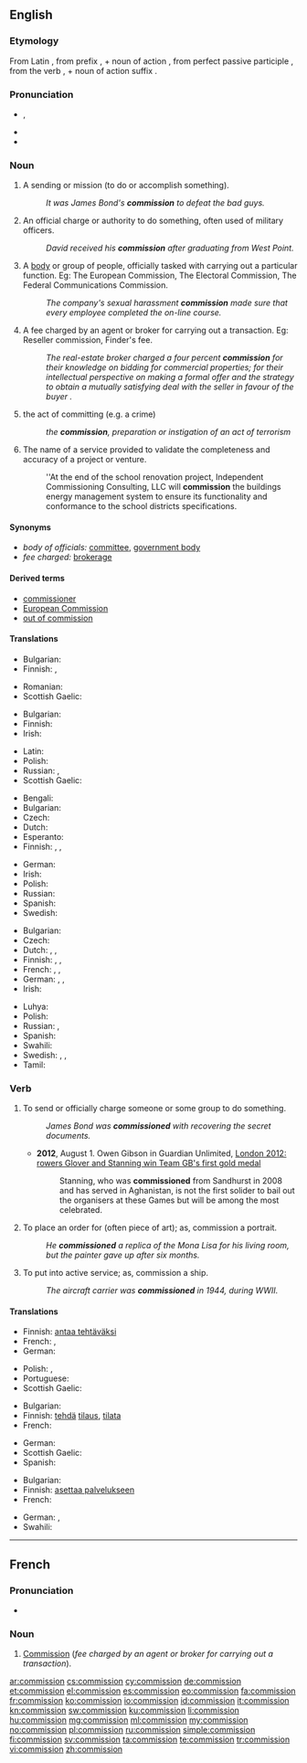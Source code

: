 ==English==
{{wikipedia}}

===Etymology===
From Latin {{term|commissio||sending together; commission|lang=la}}, from prefix {{term|com-||with|lang=la}}, + noun of action {{term|missio||sending|lang=la}}, from perfect passive participle {{term|missus||sent|lang=la}}, from the verb {{term|mitto|mittō||to send|lang=la}}, + noun of action suffix {{term|-io|lang=la}}.

===Pronunciation===
* {{IPA|/kəˈmɪʃən/}}, {{X-SAMPA|/k@"mIS@n/}}
* {{audio|en-us-commission.ogg|Audio (US)}}
* {{rhymes|ɪʃən}}

===Noun===
{{en-noun}}

# A sending or mission (to do or accomplish something).
#: ''It was James Bond's '''commission''' to defeat the bad guys.''
# An official charge or authority to do something, often used of military officers.
#: ''David received his '''commission''' after graduating from West Point.''
# A [[body]] or group of people, officially tasked with carrying out a particular function. Eg: The European Commission, The Electoral Commission, The Federal Communications Commission.
#: ''The company's sexual harassment '''commission''' made sure that every employee completed the on-line course.''
# A fee charged by an agent or broker for carrying out a transaction. Eg: Reseller commission, Finder's fee.
#: ''The real-estate broker charged a four percent '''commission''' for their knowledge on bidding for commercial properties; for their intellectual perspective on making a formal offer and the strategy to obtain a mutually satisfying deal with the seller in favour of the buyer .''
# the act of committing (e.g. a crime)
#: ''the '''commission''', preparation or instigation of an act of terrorism''
# The name of a service provided to validate the completeness and accuracy of a project or venture.
#: ''At the end of the school renovation project, Independent Commissioning Consulting, LLC will '''commission''' the buildings energy management system to ensure its functionality and conformance to the school districts specifications.

====Synonyms====
* ''body of officials:'' [[committee]], [[government body]]
* ''fee charged:'' [[brokerage]]

====Derived terms====
* [[commissioner]]
* [[European Commission]]
* [[out of commission]]

====Translations====
{{trans-top|mission}}
* Bulgarian: {{t+|bg|поръчение|n|tr=porăčenie|sc=Cyrl}}
* Finnish: {{t+|fi|tehtävä}}, {{t-|fi|toimeksianto}}
{{trans-mid}}
* Romanian: {{t-|ro|misiune|f}}
* Scottish Gaelic: {{t-|gd|barrantachd|f}}
{{trans-bottom}}

{{trans-top|official authority}}
* Bulgarian: {{t+|bg|назначение|n|tr=nazačenie|sc=Cyrl}}
* Finnish: {{t-|fi|toimeksianto}}
* Irish: {{t-|ga|coimisiún|m}}
{{trans-mid}}
* Latin: {{t-|la|commissio}}
* Polish: {{t+|pl|komisja|f}}
* Russian: {{t+|ru|комиссия|f|tr=komíssija|sc=Cyrl}}, {{t+|ru|назначение|n|tr=naznačénije|sc=Cyrl}}
* Scottish Gaelic: {{t-|gd|barrantachd|f}}
{{trans-bottom}}

{{trans-top|body of officials}}
* Bengali: {{t-|bn|কমিশন|sc=Beng}}
* Bulgarian: {{t+|bg|комисия|f|tr=komisija|sc=Cyrl}}
* Czech: {{t-|cs|komise|f}}
* Dutch: {{t+|nl|commissie|f}}
* Esperanto: {{t-|eo|komisiono}}
* Finnish: {{t-|fi|komitea}}, {{t-|fi|toimikunta}}, {{t-|fi|valtuuskunta}}
{{trans-mid}}
* German: {{t+|de|Kommission|f}}
* Irish: {{t-|ga|coimisiún|m}}
* Polish: {{t+|pl|komisja|f}}
* Russian: {{t+|ru|комиссия|f|tr=komíssija|sc=Cyrl}}
* Spanish: {{t+|es|comisión|f}}
* Swedish: {{t+|sv|kommission|c}}
{{trans-bottom}}

{{trans-top|fee charged}}
* Bulgarian: {{t+|bg|комисионна|f|tr=komisionna|sc=Cyrl}}
* Czech: {{t-|cs|provize|f}}
* Dutch: {{t+|nl|afsluitprovisie|f}}, {{t-|nl|afsluitpremie|f}}, {{t+|nl|commissie|f}}
* Finnish: {{t+|fi|komissio}}, {{t-|fi|provisio}}, {{t-|fi|välityspalkkio}}
* French: {{t+|fr|commission|f}}, {{t-|fr|commission d'agent immobilier|f}}, {{t+|fr|courtage|m}}
* German: {{t-|de|Abschlußprämie|f}}, {{t-|de|Abschlußprovision|f}}, {{t+|de|Provision|f}}
* Irish: {{t-|ga|coimisiún|m}}
{{trans-mid}}
* Luhya: {{tø|luy|ekodi}}
* Polish: {{t+|pl|prowizja|f}}
* Russian: {{t+|ru|комиссия|f|tr=komíssija|sc=Cyrl}}, {{t-|ru|комиссионные|p|tr=komissiónnyje|sc=Cyrl}}
* Spanish: {{t+|es|comisión|f}}
* Swahili: {{t+|sw|kodi}}
* Swedish: {{t+|sv|kommission|c}}, {{t+|sv|avgift|c}}, {{t-|sv|provision|c}}
* Tamil: {{t-|ta|தரகு|tr=taraku|sc=Taml}}
{{trans-bottom}}

===Verb===
{{en-verb}}

# {{context|transitive|lang=en}} To send or officially charge someone or some group to do something.
#: ''James Bond was '''commissioned''' with recovering the secret documents.''
#* '''2012''', August 1. Owen Gibson in Guardian Unlimited, [http://www.guardian.co.uk/sport/2012/aug/01/london-2012-glover-stanning-gb-gold London 2012: rowers Glover and Stanning win Team GB's first gold medal]
#*: Stanning, who was '''commissioned''' from Sandhurst in 2008 and has served in Aghanistan, is not the first solider to bail out the organisers at these Games but will be among the most celebrated.
# {{context|transitive|lang=en}} To place an order for (often piece of art); as, commission a portrait.
#: ''He '''commissioned''' a replica of the Mona Lisa for his living room, but the painter gave up after six months.''
# {{context|transitive|lang=en}} To put into active service; as, commission a ship.
#: ''The aircraft carrier was '''commissioned''' in 1944, during WWII.''

====Translations====
{{trans-top|send to do something}}
* Finnish: [[antaa tehtäväksi]]
* French: {{t+|fr|charger}}, {{t|fr|missionner}}
* German: {{t+|de|beauftragen}}
{{trans-mid}}
* Polish: {{t-|pl|zlecać}}, {{t-|pl|zlecić}}
* Portuguese: {{t+|pt|encarregar}}
* Scottish Gaelic: {{t-|gd|barrantaich}}
{{trans-bottom}}

{{trans-top|order a work of art}}
* Bulgarian: {{t+|bg|поръчвам|tr=porăčvam|sc=Cyrl}}
* Finnish: [[tehdä]] [[tilaus]], [[tilata]]
* French: {{t|fr|commander}}
{{trans-mid}}
* German: {{t-|de|in Auftrag geben}}
* Scottish Gaelic: {{t-|gd|barrantaich}}
* Spanish: {{t+|es|encargar}}
{{trans-bottom}}

{{trans-top|put into active service}}
* Bulgarian: {{t-|bg|пускам в експлоатация}}
* Finnish: [[asettaa palvelukseen]]
* French: {{t|fr|mettre en service}}
{{trans-mid}}
* German: {{t-|de|in Dienst stellen}}, {{t-|de|in Betrieb nehmen}}
* Swahili: {{t-|sw|kodisha}}
{{trans-bottom}}

----

==French==

===Pronunciation===
* {{audio|Fr-commission.ogg|Audio}}

===Noun===
{{fr-noun|f}}

# [[commission#English|Commission]] (''fee charged by an agent or broker for carrying out a transaction'').

[[ar:commission]]
[[cs:commission]]
[[cy:commission]]
[[de:commission]]
[[et:commission]]
[[el:commission]]
[[es:commission]]
[[eo:commission]]
[[fa:commission]]
[[fr:commission]]
[[ko:commission]]
[[io:commission]]
[[id:commission]]
[[it:commission]]
[[kn:commission]]
[[sw:commission]]
[[ku:commission]]
[[li:commission]]
[[hu:commission]]
[[mg:commission]]
[[ml:commission]]
[[my:commission]]
[[no:commission]]
[[pl:commission]]
[[ru:commission]]
[[simple:commission]]
[[fi:commission]]
[[sv:commission]]
[[ta:commission]]
[[te:commission]]
[[tr:commission]]
[[vi:commission]]
[[zh:commission]]